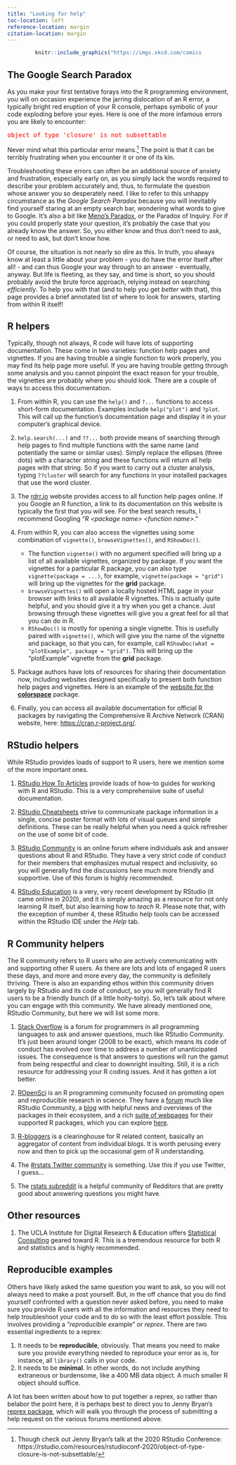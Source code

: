 ```yaml
---
title: "Looking for help"
toc-location: left
reference-location: margin
citation-location: margin
---
```


::: {style="width: 75%; margin-left: auto; margin-right: auto;"}
```r
knitr::include_graphics("https://imgs.xkcd.com/comics/wisdom_of_the_ancients.png")
```
:::

## The Google Search Paradox

As you make your first tentative forays into the R programming environment, you will on occasion experience the jarring dislocation of an R error, a typically bright red eruption of your R console, perhaps symbolic of your code exploding before your eyes. Here is one of the more infamous errors you are likely to encounter:

<pre style='color:red'>object of type 'closure' is not subsettable</pre>  

Never mind what this particular error means.^[Though check out Jenny Bryan's talk at the 2020 RStudio Conference: https://rstudio.com/resources/rstudioconf-2020/object-of-type-closure-is-not-subsettable/] The point is that it can be terribly frustrating when you encounter it or one of its kin. 

Troubleshooting these errors can often be an additional source of anxiety and frustration, especially early on, as you simply lack the words required to describe your problem accurately and, thus, to formulate the question whose answer you so desperately need. I like to refer to this unhappy circumstance as the _Google Search Paradox_ because you will inevitably find yourself staring at an empty search bar, wondering what words to give to Google. It's also a bit like [Meno's Paradox](https://plato.stanford.edu/entries/epistemic-paradoxes/#MenParInqPuzAboGaiKno), or the Paradox of Inquiry. For if you could properly state your question, it's probably the case that you already know the answer. So, you either know and thus don't need to ask, or need to ask, but don't know how.   

Of course, the situation is not nearly so dire as this. In truth, you always know at least a little about your problem - you do have the error itself after all! - and can thus Google your way through to an answer - eventually, anyway. But life is fleeting, as they say, and time is short, so you should probably avoid the brute force approach, relying instead on searching _efficiently_. To help you with that (and to help you get _better_ with that), this page provides a brief annotated list of where to look for answers, starting from within R itself!  

## R helpers

Typically, though not always, R code will have lots of supporting documentation. These come in two varieties: function help pages and vignettes. If you are having trouble a single function to work properly, you may find its help page more useful. If you are having trouble getting through some analysis and you cannot pinpoint the exact reason for your trouble, the vignettes are probably where you should look. There are a couple of ways to access this documentation.

1. From within R, you can use the `help()` and `?...` functions to access short-form documentation. Examples include `help("plot")` and `?plot`. This will call up the function's documentation page and display it in your computer's graphical device. 

2. `help.search(...)` and `??...` both provide means of searching through help pages to find multiple functions with the same name (and potentially the same or similar uses). Simply replace the ellipses (three dots) with a character string and these functions will return all help pages with that string. So if you want to carry out a cluster analysis, typing `??cluster` will search for any functions in your installed packages that use the word cluster.  

3. The [rdrr.io](https://rdrr.io/) website provides access to all function help pages online. If you Google an R function, a link to its documentation on this website is typically the first that you will see. For the best search results, I recommend Googling "_R \<package name\> \<function name\>_." 

4. From within R, you can also access the vignettes using some combination of `vignette()`, `browseVignettes()`, and `RShowDoc()`. 
    + The function `vignette()` with no argument specified will bring up a list of all available vignettes, organized by package. If you want the vignettes for a particular R package, you can also type `vignette(package = ...)`, for example, `vignette(package = "grid")` will bring up the vignettes for the __grid__ package.  
    + `browseVignettes()` will open a locally hosted HTML page in your browser with links to all available R vignettes. This is actually quite helpful, and you should give it a try when you get a chance. Just browsing through these vignettes will give you a great feel for all that you can do in R.    
    + `RShowDoc()` is mostly for opening a single vignette. This is usefully paired with `vignette()`, which will give you the name of the vignette and package, so that you can, for example, call `RShowDoc(what = "plotExample", package = "grid")`. This will bring up the "plotExample" vignette from the __grid__ package.  

5. Package authors have lots of resources for sharing their documentation now, including websites designed specifically to present both function help pages and vignettes. Here is an example of the [website for the __colorspace__](http://colorspace.r-forge.r-project.org/) package.  

6. Finally, you can access all available documentation for official R packages by navigating the Comprehensive R Archive Network (CRAN) website, here: [https://cran.r-project.org/](https://cran.r-project.org/).  

## RStudio helpers

While RStudio provides loads of support to R users, here we mention some of the more important ones.  

1. [RStudio How To Articles](https://support.rstudio.com/hc/en-us/categories/200035113-Documentation) provide loads of how-to guides for working with R and RStudio. This is a very comprehensive suite of useful documentation.  

2. [RStudio Cheatsheets](https://rstudio.com/resources/cheatsheets/) strive to communicate package information in a single, concise poster format with lots of visual queues and simple definitions. These can be really helpful when you need a quick refresher on the use of some bit of code.   

3. [RStudio Community](https://community.rstudio.com/) is an online forum where individuals ask and answer questions about R and RStudio. They have a very strict code of conduct for their members that emphasizes mutual respect and inclusivity, so you will generally find the discussions here much more friendly and supportive. Use of this forum is highly recommended.

4. [RStudio Education](https://education.rstudio.com/) is a very, very recent development by RStudio (it came online in 2020), and it is simply amazing as a resource for not only learning R itself, but also learning how to _teach_ R. 
Please note that, with the exception of number 4, these RStudio help tools can be accessed within the RStudio IDE under the _Help_ tab.

## R Community helpers

The R community refers to R users who are actively communicating with and supporting other R users. As there are lots and lots of engaged R users these days, and more and more every day, the community is definitely thriving. There is also an expanding ethos within this community driven largely by RStudio and its code of conduct, so you will generally find R users to be a friendly bunch (if a little hoity-toity). So, let's talk about where you can engage with this community. We have already mentioned one, RStudio Community, but here we will list some more.

1. [Stack Overflow](https://stackoverflow.com/) is a forum for programmers in all programming languages to ask and answer questions, much like RStudio Community. It's just been around longer (2008 to be exact), which means its code of conduct has evolved over time to address a number of unanticipated issues. The consequence is that answers to questions will run the gamut from being respectful and clear to downright insulting. Still, it is a rich resource for addressing your R coding issues. And it has gotten a lot better.  

2. [ROpenSci](https://ropensci.org/) is an R programming community focused on promoting open and reproducible research in science. They have a [forum](https://discuss.ropensci.org/) much like RStudio Community, a [blog](https://ropensci.org/blog/) with helpful news and overviews of the packages in their ecosystem, and a rich [suite of webpages](https://docs.ropensci.org/) for their supported R packages, which you can explore [here](https://ropensci.org/packages/).  

3. [R-bloggers](https://www.r-bloggers.com/) is a clearinghouse for R related content, basically an aggregator of content from individual blogs. It is worth perusing every now and then to pick up the occasional gem of R understanding.  

4. The [#rstats Twitter community](https://twitter.com/search?q=%23rstats&src=typd) is something. Use this if you use Twitter, I guess...

5. The [rstats subreddit](https://www.reddit.com/r/rstats/) is a helpful community of Redditors that are pretty good about answering questions you might have. 

## Other resources

1. The UCLA Institute for Digital Research & Education offers [Statistical Consulting](https://stats.idre.ucla.edu/r/) geared toward R. This is a tremendous resource for both R and statistics and is highly recommended. 

## Reproducible examples

Others have likely asked the same question you want to ask, so you will not always need to make a post yourself. But, in the off chance that you do find yourself confronted with a question never asked before, you need to make sure you provide R users with all the information and resources they need to help troubleshoot your code and to do so with the least effort possible. This involves providing a "*repr*oducible *ex*ample" or _reprex_. There are two essential ingredients to a reprex: 

1. It needs to be __reproducible__, obviously. That means you need to make sure you provide everything needed to reproduce your error as is, for instance, all `library()` calls in your code.
2. It needs to be __minimal__. In other words, do not include anything extraneous or burdensome, like a 400 MB data object. A much smaller R object should suffice.   

A lot has been written about how to put together a reprex, so rather than belabor the point here, it is perhaps best to direct you to Jenny Bryan's [reprex package](https://reprex.tidyverse.org/), which will walk you through the process of submitting a help request on the various forums mentioned above.
